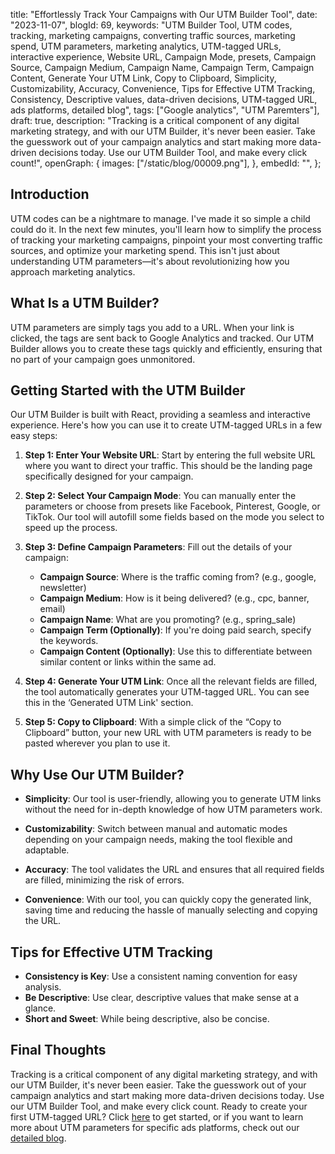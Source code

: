   title: "Effortlessly Track Your Campaigns with Our UTM Builder Tool",
  date: "2023-11-07",
  blogId: 69,
  keywords:
    "UTM Builder Tool, UTM codes, tracking, marketing campaigns, converting traffic sources, marketing spend, UTM parameters, marketing analytics, UTM-tagged URLs, interactive experience, Website URL, Campaign Mode, presets, Campaign Source, Campaign Medium, Campaign Name, Campaign Term, Campaign Content, Generate Your UTM Link, Copy to Clipboard, Simplicity, Customizability, Accuracy, Convenience, Tips for Effective UTM Tracking, Consistency, Descriptive values, data-driven decisions, UTM-tagged URL, ads platforms, detailed blog",
  tags: ["Google analytics", "UTM Paremters"],
  draft: true,
  description:
    "Tracking is a critical component of any digital marketing strategy, and with our UTM Builder, it's never been easier. Take the guesswork out of your campaign analytics and start making more data-driven decisions today. Use our UTM Builder Tool, and make every click count!",
  openGraph: {
    images: ["/static/blog/00009.png"],
  },
  embedId: "",
};

## Introduction

UTM codes can be a nightmare to manage. I've made it so simple a child could do it. In the next few minutes, you'll learn how to simplify the process of tracking your marketing campaigns, pinpoint your most converting traffic sources, and optimize your marketing spend. This isn't just about understanding UTM parameters—it's about revolutionizing how you approach marketing analytics.

## What Is a UTM Builder?

UTM parameters are simply tags you add to a URL. When your link is clicked, the tags are sent back to Google Analytics and tracked. Our UTM Builder allows you to create these tags quickly and efficiently, ensuring that no part of your campaign goes unmonitored.

## Getting Started with the UTM Builder

Our UTM Builder is built with React, providing a seamless and interactive experience. Here's how you can use it to create UTM-tagged URLs in a few easy steps:

1. **Step 1: Enter Your Website URL**: Start by entering the full website URL where you want to direct your traffic. This should be the landing page specifically designed for your campaign.

2. **Step 2: Select Your Campaign Mode**: You can manually enter the parameters or choose from presets like Facebook, Pinterest, Google, or TikTok. Our tool will autofill some fields based on the mode you select to speed up the process.

3. **Step 3: Define Campaign Parameters**: Fill out the details of your campaign:
   - **Campaign Source**: Where is the traffic coming from? (e.g., google, newsletter)
   - **Campaign Medium**: How is it being delivered? (e.g., cpc, banner, email)
   - **Campaign Name**: What are you promoting? (e.g., spring_sale)
   - **Campaign Term (Optionally)**: If you're doing paid search, specify the keywords.
   - **Campaign Content (Optionally)**: Use this to differentiate between similar content or links within the same ad.

4. **Step 4: Generate Your UTM Link**: Once all the relevant fields are filled, the tool automatically generates your UTM-tagged URL. You can see this in the ‘Generated UTM Link' section.

5. **Step 5: Copy to Clipboard**: With a simple click of the “Copy to Clipboard” button, your new URL with UTM parameters is ready to be pasted wherever you plan to use it.

## Why Use Our UTM Builder?

- **Simplicity**: Our tool is user-friendly, allowing you to generate UTM links without the need for in-depth knowledge of how UTM parameters work.

- **Customizability**: Switch between manual and automatic modes depending on your campaign needs, making the tool flexible and adaptable.

- **Accuracy**: The tool validates the URL and ensures that all required fields are filled, minimizing the risk of errors.

- **Convenience**: With our tool, you can quickly copy the generated link, saving time and reducing the hassle of manually selecting and copying the URL.

## Tips for Effective UTM Tracking

- **Consistency is Key**: Use a consistent naming convention for easy analysis.
- **Be Descriptive**: Use clear, descriptive values that make sense at a glance.
- **Short and Sweet**: While being descriptive, also be concise.

## Final Thoughts

Tracking is a critical component of any digital marketing strategy, and with our UTM Builder, it's never been easier. Take the guesswork out of your campaign analytics and start making more data-driven decisions today. Use our UTM Builder Tool, and make every click count. Ready to create your first UTM-tagged URL? Click [here](/tools/utm-builder) to get started, or if you want to learn more about UTM parameters for specific ads platforms, check out our [detailed blog](/tags/utm-parameters/).
